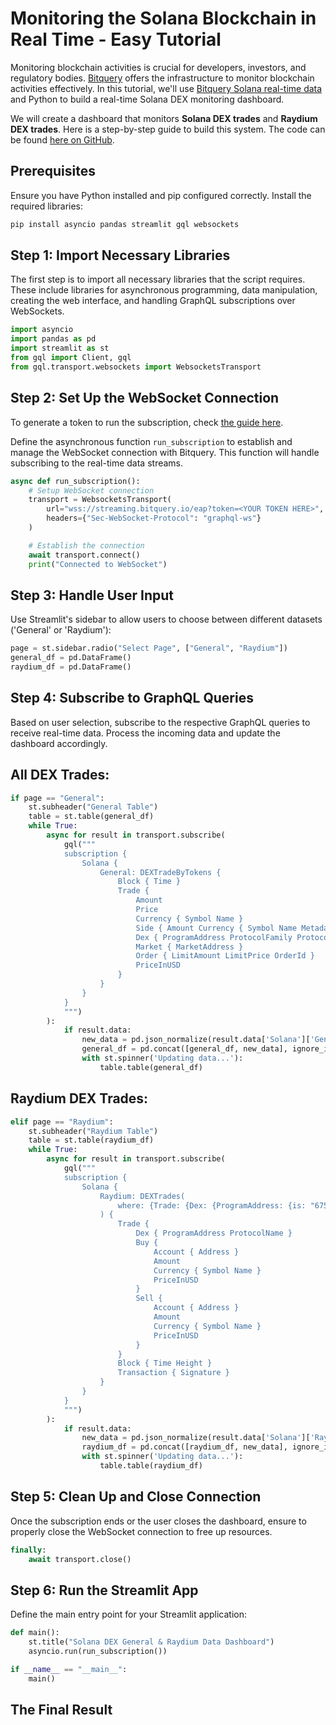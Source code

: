 # Monitoring the Solana Blockchain in Real Time - Easy Tutorial

Monitoring blockchain activities is crucial for developers, investors, and regulatory bodies. [Bitquery](https://bitquery.io) offers the infrastructure to monitor blockchain activities effectively. In this tutorial, we'll use [Bitquery Solana real-time data](https://bitquery.io/blockchains/solana-blockchain-api) and Python to build a real-time Solana DEX monitoring dashboard.

We will create a dashboard that monitors **Solana DEX trades** and **Raydium DEX trades**. Here is a step-by-step guide to build this system.
The code can be found [here on GitHub](https://gist.github.com/divyasshree-BQ/84bc875bf1c3c3e9088653d5c9b5d7eb).

## Prerequisites

Ensure you have Python installed and pip configured correctly. Install the required libraries:

```bash
pip install asyncio pandas streamlit gql websockets
```

## Step 1: Import Necessary Libraries

The first step is to import all necessary libraries that the script requires. These include libraries for asynchronous programming, data manipulation, creating the web interface, and handling GraphQL subscriptions over WebSockets.

```python
import asyncio
import pandas as pd
import streamlit as st
from gql import Client, gql
from gql.transport.websockets import WebsocketsTransport
```

## Step 2: Set Up the WebSocket Connection

To generate a token to run the subscription, check [the guide here](https://docs.bitquery.io/docs/authorisation/how-to-generate/).

Define the asynchronous function `run_subscription` to establish and manage the WebSocket connection with Bitquery. This function will handle subscribing to the real-time data streams.

```python
async def run_subscription():
    # Setup WebSocket connection
    transport = WebsocketsTransport(
        url="wss://streaming.bitquery.io/eap?token=<YOUR TOKEN HERE>",
        headers={"Sec-WebSocket-Protocol": "graphql-ws"}
    )

    # Establish the connection
    await transport.connect()
    print("Connected to WebSocket")
```

## Step 3: Handle User Input

Use Streamlit's sidebar to allow users to choose between different datasets ('General' or 'Raydium'):

```python
page = st.sidebar.radio("Select Page", ["General", "Raydium"])
general_df = pd.DataFrame()
raydium_df = pd.DataFrame()
```

## Step 4: Subscribe to GraphQL Queries

Based on user selection, subscribe to the respective GraphQL queries to receive real-time data. Process the incoming data and update the dashboard accordingly.

## All DEX Trades:

```python
if page == "General":
    st.subheader("General Table")
    table = st.table(general_df)
    while True:
        async for result in transport.subscribe(
            gql("""
            subscription {
                Solana {
                    General: DEXTradeByTokens {
                        Block { Time }
                        Trade {
                            Amount
                            Price
                            Currency { Symbol Name }
                            Side { Amount Currency { Symbol Name MetadataAddress }}
                            Dex { ProgramAddress ProtocolFamily ProtocolName }
                            Market { MarketAddress }
                            Order { LimitAmount LimitPrice OrderId }
                            PriceInUSD
                        }
                    }
                }
            }
            """)
        ):
            if result.data:
                new_data = pd.json_normalize(result.data['Solana']['General'])
                general_df = pd.concat([general_df, new_data], ignore_index=True)
                with st.spinner('Updating data...'):
                    table.table(general_df)
```

## Raydium DEX Trades:

```python
elif page == "Raydium":
    st.subheader("Raydium Table")
    table = st.table(raydium_df)
    while True:
        async for result in transport.subscribe(
            gql("""
            subscription {
                Solana {
                    Raydium: DEXTrades(
                        where: {Trade: {Dex: {ProgramAddress: {is: "675kPX9MHTjS2zt1qfr1NYHuzeLXfQM9H24wFSUt1Mp8"}}}}
                    ) {
                        Trade {
                            Dex { ProgramAddress ProtocolName }
                            Buy {
                                Account { Address }
                                Amount
                                Currency { Symbol Name }
                                PriceInUSD
                            }
                            Sell {
                                Account { Address }
                                Amount
                                Currency { Symbol Name }
                                PriceInUSD
                            }
                        }
                        Block { Time Height }
                        Transaction { Signature }
                    }
                }
            }
            """)
        ):
            if result.data:
                new_data = pd.json_normalize(result.data['Solana']['Raydium'])
                raydium_df = pd.concat([raydium_df, new_data], ignore_index=True)
                with st.spinner('Updating data...'):
                    table.table(raydium_df)
```

## Step 5: Clean Up and Close Connection

Once the subscription ends or the user closes the dashboard, ensure to properly close the WebSocket connection to free up resources.

```python
finally:
    await transport.close()
```

## Step 6: Run the Streamlit App

Define the main entry point for your Streamlit application:

```python
def main():
    st.title("Solana DEX General & Raydium Data Dashboard")
    asyncio.run(run_subscription())

if __name__ == "__main__":
    main()
```



## The Final Result



<VideoPlayer url="https://youtu.be/18xWAzo0p7k" />